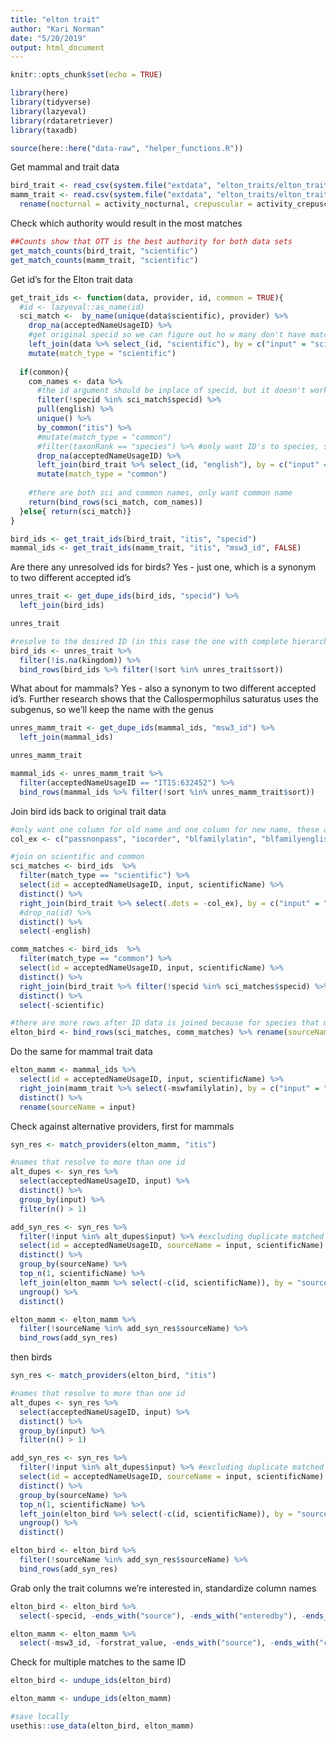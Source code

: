 ```yaml
---
title: "elton trait"
author: "Kari Norman"
date: "5/20/2019"
output: html_document
---
```


```r
knitr::opts_chunk$set(echo = TRUE)
```


```r
library(here)
library(tidyverse)
library(lazyeval)
library(rdataretriever)
library(taxadb)

source(here::here("data-raw", "helper_functions.R"))
```


Get mammal and trait data
```r
bird_trait <- read_csv(system.file("extdata", "elton_traits/elton_traits_BirdFuncDat.csv", package = "biodivTS"))
mamm_trait <- read.csv(system.file("extdata", "elton_traits/elton_traits_MammFuncDat.csv", package = "biodivTS")) %>%
  rename(nocturnal = activity_nocturnal, crepuscular = activity_crepuscular, diurnal = activity_diurnal)
```

Check which authority would result in the most matches 
```r
##Counts show that OTT is the best authority for both data sets
get_match_counts(bird_trait, "scientific")
get_match_counts(mamm_trait, "scientific")
```

Get id's for the Elton trait data
```r
get_trait_ids <- function(data, provider, id, common = TRUE){
  #id <- lazyeval::as_name(id)
  sci_match <-  by_name(unique(data$scientific), provider) %>%
    drop_na(acceptedNameUsageID) %>%
    #get original specid so we can figure out ho w many don't have matches
    left_join(data %>% select_(id, "scientific"), by = c("input" = "scientific")) %>%
    mutate(match_type = "scientific")
  
  if(common){
    com_names <- data %>% 
      #the id argument should be inplace of specid, but it doesn't work for some reason
      filter(!specid %in% sci_match$specid) %>%
      pull(english) %>%
      unique() %>%
      by_common("itis") %>%
      #mutate(match_type = "common")
      #filter(taxonRank == "species") %>% #only want ID's to species, since that's the level of the trait data
      drop_na(acceptedNameUsageID) %>%
      left_join(bird_trait %>% select_(id, "english"), by = c("input" = "english"))%>%
      mutate(match_type = "common")
    
    #there are both sci and common names, only want common name 
    return(bind_rows(sci_match, com_names))
  }else{ return(sci_match)}
}

bird_ids <- get_trait_ids(bird_trait, "itis", "specid")
mammal_ids <- get_trait_ids(mamm_trait, "itis", "msw3_id", FALSE)

```


Are there any unresolved ids for birds? Yes - just one, which is a synonym to two different accepted id's
```r
unres_trait <- get_dupe_ids(bird_ids, "specid") %>%
  left_join(bird_ids)

unres_trait

#resolve to the desired ID (in this case the one with complete hierarchy data)
bird_ids <- unres_trait %>% 
  filter(!is.na(kingdom)) %>%
  bind_rows(bird_ids %>% filter(!sort %in% unres_trait$sort))
```

What about for mammals? Yes - also a synonym to two different accepted id's. Further research shows that the Callospermophilus saturatus uses the subgenus, so we'll keep the name with the genus 
```r
unres_mamm_trait <- get_dupe_ids(mammal_ids, "msw3_id") %>% 
  left_join(mammal_ids)

unres_mamm_trait

mammal_ids <- unres_mamm_trait %>% 
  filter(acceptedNameUsageID == "ITIS:632452") %>%
  bind_rows(mammal_ids %>% filter(!sort %in% unres_mamm_trait$sort))
```

Join bird ids back to original trait data
```r
#only want one column for old name and one column for new name, these are the old ID columns to remove
col_ex <- c("passnonpass", "iocorder", "blfamilylatin", "blfamilyenglish", "blfamsequid", "taxo")

#join on scientific and common
sci_matches <- bird_ids  %>%
  filter(match_type == "scientific") %>%
  select(id = acceptedNameUsageID, input, scientificName) %>%
  distinct() %>%
  right_join(bird_trait %>% select(.dots = -col_ex), by = c("input" = "scientific"), na_matches = "never") %>%
  #drop_na(id) %>%
  distinct() %>%
  select(-english)

comm_matches <- bird_ids  %>%
  filter(match_type == "common") %>%
  select(id = acceptedNameUsageID, input, scientificName) %>%
  distinct() %>%
  right_join(bird_trait %>% filter(!specid %in% sci_matches$specid) %>% select(.dots = -col_ex), by = c("input" = "english"), na_matches = "never") %>%
  distinct() %>%
  select(-scientific)

#there are more rows after ID data is joined because for species that matched on common names there may be more than one scientificName 
elton_bird <- bind_rows(sci_matches, comm_matches) %>% rename(sourceName = input)
```

Do the same for mammal trait data
```r
elton_mamm <- mammal_ids %>%
  select(id = acceptedNameUsageID, input, scientificName) %>%
  right_join(mamm_trait %>% select(-mswfamilylatin), by = c("input" = "scientific"), na_matches = "never") %>%
  distinct() %>%
  rename(sourceName = input)
```

Check against alternative providers, first for mammals
```r
syn_res <- match_providers(elton_mamm, "itis")

#names that resolve to more than one id
alt_dupes <- syn_res %>%
  select(acceptedNameUsageID, input) %>%
  distinct() %>%
  group_by(input) %>%
  filter(n() > 1)

add_syn_res <- syn_res %>% 
  filter(!input %in% alt_dupes$input) %>% #excluding duplicate matched species
  select(id = acceptedNameUsageID, sourceName = input, scientificName) %>%
  distinct() %>%
  group_by(sourceName) %>%
  top_n(1, scientificName) %>%
  left_join(elton_mamm %>% select(-c(id, scientificName)), by = "sourceName", na_matches =  "never") %>%
  ungroup() %>%
  distinct()

elton_mamm <- elton_mamm %>% 
  filter(!sourceName %in% add_syn_res$sourceName) %>%
  bind_rows(add_syn_res)
```

then birds
```r
syn_res <- match_providers(elton_bird, "itis")

#names that resolve to more than one id
alt_dupes <- syn_res %>%
  select(acceptedNameUsageID, input) %>%
  distinct() %>%
  group_by(input) %>%
  filter(n() > 1)

add_syn_res <- syn_res %>% 
  filter(!input %in% alt_dupes$input) %>% #excluding duplicate matched species
  select(id = acceptedNameUsageID, sourceName = input, scientificName) %>%
  distinct() %>%
  group_by(sourceName) %>%
  top_n(1, scientificName) %>%
  left_join(elton_bird %>% select(-c(id, scientificName)), by = "sourceName", na_matches =  "never") %>%
  ungroup() %>%
  distinct()

elton_bird <- elton_bird %>% 
  filter(!sourceName %in% add_syn_res$sourceName) %>%
  bind_rows(add_syn_res)
```

Grab only the trait columns we're interested in, standardize column names
```r
elton_bird <- elton_bird %>% 
  select(-specid, -ends_with("source"), -ends_with("enteredby"), -ends_with("certainty"), -ends_with("speclevel"), -ends_with("comment"))

elton_mamm <- elton_mamm %>%
  select(-msw3_id, -forstrat_value, -ends_with("source"), -ends_with("certainty"), -ends_with("speclevel"), -ends_with("comment"))
```

Check for multiple matches to the same ID
```r
elton_bird <- undupe_ids(elton_bird)

elton_mamm <- undupe_ids(elton_mamm)
```

```r
#save locally
usethis::use_data(elton_bird, elton_mamm)
```

